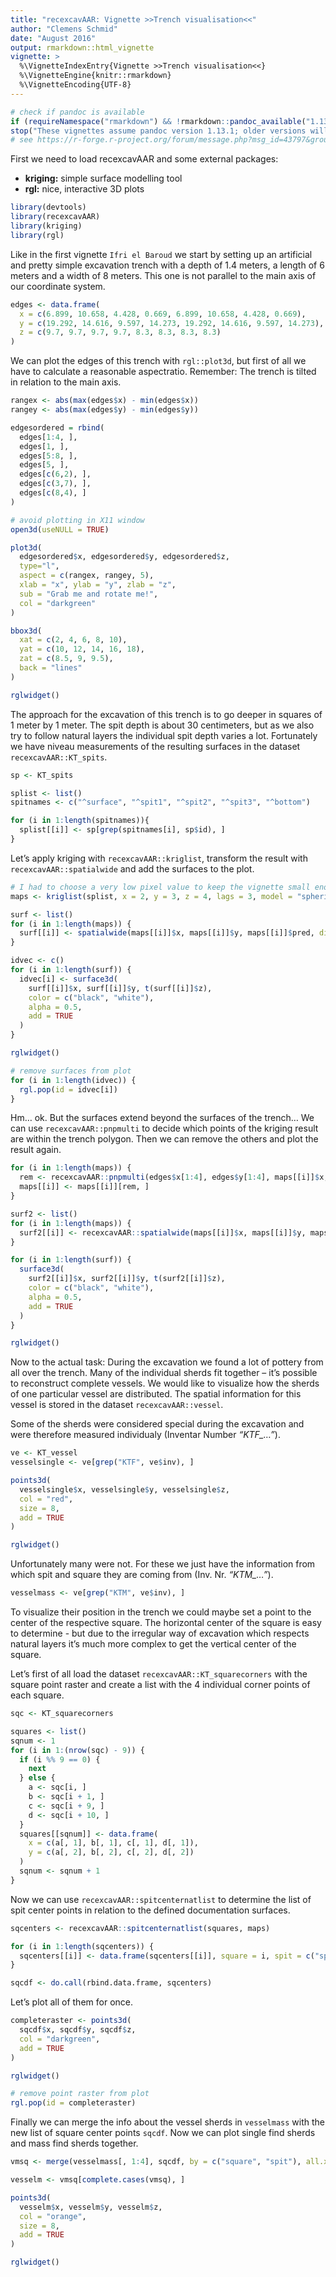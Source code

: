 ```yaml
---
title: "recexcavAAR: Vignette >>Trench visualisation<<"
author: "Clemens Schmid"
date: "August 2016"
output: rmarkdown::html_vignette
vignette: >
  %\VignetteIndexEntry{Vignette >>Trench visualisation<<}
  %\VignetteEngine{knitr::rmarkdown}
  %\VignetteEncoding{UTF-8}
---
```


```r
# check if pandoc is available
if (requireNamespace("rmarkdown") && !rmarkdown::pandoc_available("1.13.1"))
stop("These vignettes assume pandoc version 1.13.1; older versions will not work.")
# see https://r-forge.r-project.org/forum/message.php?msg_id=43797&group_id=234
```

First we need to load recexcavAAR and some external packages:

- **kriging:** simple surface modelling tool
- **rgl:** nice, interactive 3D plots

```r
library(devtools)
library(recexcavAAR)
library(kriging)
library(rgl)
```

Like in the first vignette `Ifri el Baroud` we start by setting up an artificial and pretty simple excavation trench with a depth of 1.4 meters, a length of 6 meters and a width of 8 meters. This one is not parallel to the main axis of our coordinate system. 

```r
edges <- data.frame(
  x = c(6.899, 10.658, 4.428, 0.669, 6.899, 10.658, 4.428, 0.669),
  y = c(19.292, 14.616, 9.597, 14.273, 19.292, 14.616, 9.597, 14.273),
  z = c(9.7, 9.7, 9.7, 9.7, 8.3, 8.3, 8.3, 8.3)
)
```

We can plot the edges of this trench with `rgl::plot3d`, but first of all we have to calculate a reasonable aspectratio. Remember: The trench is tilted in relation to the main axis. 

```r
rangex <- abs(max(edges$x) - min(edges$x))
rangey <- abs(max(edges$y) - min(edges$y))

edgesordered = rbind(
  edges[1:4, ], 
  edges[1, ], 
  edges[5:8, ], 
  edges[5, ],
  edges[c(6,2), ],
  edges[c(3,7), ],
  edges[c(8,4), ]
)
```

```r
# avoid plotting in X11 window
open3d(useNULL = TRUE)
```

```r
plot3d(
  edgesordered$x, edgesordered$y, edgesordered$z,
  type="l",
  aspect = c(rangex, rangey, 5),
  xlab = "x", ylab = "y", zlab = "z",
  sub = "Grab me and rotate me!",
  col = "darkgreen"
)

bbox3d(
  xat = c(2, 4, 6, 8, 10),
  yat = c(10, 12, 14, 16, 18),
  zat = c(8.5, 9, 9.5),
  back = "lines"
)
```

```r
rglwidget()
```

The approach for the excavation of this trench is to go deeper in squares of 1 meter by 1 meter. The spit depth is about 30 centimeters, but as we also try to follow natural layers the individual spit depth varies a lot. Fortunately we have niveau measurements of the resulting surfaces in the dataset `recexcavAAR::KT_spits`. 

```r
sp <- KT_spits

splist <- list()
spitnames <- c("^surface", "^spit1", "^spit2", "^spit3", "^bottom")

for (i in 1:length(spitnames)){
  splist[[i]] <- sp[grep(spitnames[i], sp$id), ]
}
```

Let's apply kriging with `recexcavAAR::kriglist`, transform the result with `recexcavAAR::spatialwide` and add the surfaces to the plot. 

```r
# I had to choose a very low pixel value to keep the vignette small enough 
maps <- kriglist(splist, x = 2, y = 3, z = 4, lags = 3, model = "spherical", pixels = 30)

surf <- list()
for (i in 1:length(maps)) {
  surf[[i]] <- spatialwide(maps[[i]]$x, maps[[i]]$y, maps[[i]]$pred, digits = 3)
}

idvec <- c()
for (i in 1:length(surf)) {
  idvec[i] <- surface3d(
    surf[[i]]$x, surf[[i]]$y, t(surf[[i]]$z),
    color = c("black", "white"),
    alpha = 0.5,
    add = TRUE
  )
}
```

```r
rglwidget()
```

```r
# remove surfaces from plot
for (i in 1:length(idvec)) {
  rgl.pop(id = idvec[i])
}
```

Hm... ok. But the surfaces extend beyond the surfaces of the trench... We can use `recexcavAAR::pnpmulti` to decide which points of the kriging result are within the trench polygon. Then we can remove the others and plot the result again.

```r
for (i in 1:length(maps)) {
  rem <- recexcavAAR::pnpmulti(edges$x[1:4], edges$y[1:4], maps[[i]]$x, maps[[i]]$y)
  maps[[i]] <- maps[[i]][rem, ]
}

surf2 <- list()
for (i in 1:length(maps)) {
  surf2[[i]] <- recexcavAAR::spatialwide(maps[[i]]$x, maps[[i]]$y, maps[[i]]$pred, 3)
}

for (i in 1:length(surf)) {
  surface3d(
    surf2[[i]]$x, surf2[[i]]$y, t(surf2[[i]]$z),
    color = c("black", "white"),
    alpha = 0.5,
    add = TRUE
  )
}
```

```r
rglwidget()
```

Now to the actual task: During the excavation we found a lot of pottery from all over the trench. Many of the individual sherds fit together -- it's possible to reconstruct complete vessels. We would like to visualize how the sherds of one particular vessel are distributed. The spatial information for this vessel is stored in the dataset `recexcavAAR::vessel`.

Some of the sherds were considered special during the excavation and were therefore measured individualy (Inventar Number *"KTF_..."*).

```r
ve <- KT_vessel
vesselsingle <- ve[grep("KTF", ve$inv), ]

points3d(
  vesselsingle$x, vesselsingle$y, vesselsingle$z,
  col = "red",
  size = 8, 
  add = TRUE
)
```

```r
rglwidget()
```

Unfortunately many were not. For these we just have the information from which spit and square they are coming from (Inv. Nr. *"KTM_..."*). 

```r
vesselmass <- ve[grep("KTM", ve$inv), ]
```

To visualize their position in the trench we could maybe set a point to the center of the respective square. The horizontal center of the square is easy to determine - but due to the irregular way of excavation which respects natural layers it's much more complex to get the vertical center of the square. 

Let's first of all load the dataset `recexcavAAR::KT_squarecorners` with the square point raster and create a list with the 4 individual corner points of each square. 

```r
sqc <- KT_squarecorners

squares <- list()
sqnum <- 1
for (i in 1:(nrow(sqc) - 9)) {
  if (i %% 9 == 0) {
    next
  } else {
    a <- sqc[i, ]
    b <- sqc[i + 1, ]
    c <- sqc[i + 9, ]
    d <- sqc[i + 10, ]
  }
  squares[[sqnum]] <- data.frame(
    x = c(a[, 1], b[, 1], c[, 1], d[, 1]), 
    y = c(a[, 2], b[, 2], c[, 2], d[, 2])
  )
  sqnum <- sqnum + 1
}
```

Now we can use `recexcavAAR::spitcenternatlist` to determine the list of spit center points in relation to the defined documentation surfaces.  

```r
sqcenters <- recexcavAAR::spitcenternatlist(squares, maps)

for (i in 1:length(sqcenters)) {
  sqcenters[[i]] <- data.frame(sqcenters[[i]], square = i, spit = c("spit1", "spit2", "spit3", "bottom"))
}

sqcdf <- do.call(rbind.data.frame, sqcenters)
```

Let's plot all of them for once. 

```r
completeraster <- points3d(
  sqcdf$x, sqcdf$y, sqcdf$z,
  col = "darkgreen",
  add = TRUE
)
```

```r
rglwidget()
```

```r
# remove point raster from plot
rgl.pop(id = completeraster)
```

Finally we can merge the info about the vessel sherds in `vesselmass` with the new list of square center points `sqcdf`. Now we can plot single find sherds and mass find sherds together.

```r
vmsq <- merge(vesselmass[, 1:4], sqcdf, by = c("square", "spit"), all.x = TRUE)

vesselm <- vmsq[complete.cases(vmsq), ]

points3d(
  vesselm$x, vesselm$y, vesselm$z,
  col = "orange",
  size = 8, 
  add = TRUE
)
```

```r
rglwidget()
```